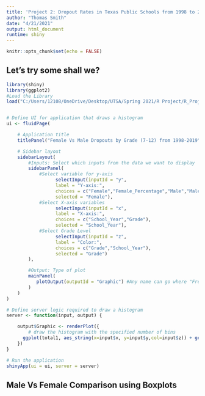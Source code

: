 ```yaml
---
title: 'Project 2: Dropout Rates in Texas Public Schools from 1998 to 2019'
author: "Thomas Smith"
date: "4/21/2021"
output: html_document
runtime: shiny
---
```


```r
knitr::opts_chunk$set(echo = FALSE)
```

## Let's try some shall we?


```r
library(shiny)
library(ggplot2)
#Load the Library
load("C:/Users/12108/OneDrive/Desktop/UTSA/Spring 2021/R Project/R_Projects/Project 2/total1.RData")


# Define UI for application that draws a histogram
ui <- fluidPage(

    # Application title
    titlePanel("Female Vs Male Dropouts by Grade (7-12) from 1998-2019"),

    # Sidebar layout
    sidebarLayout(
        #Inputs: Select which inputs from the data we want to display
        sidebarPanel(
            #Select variable for y-axis
                  selectInput(inputId = "y", 
                  label = "Y-axis:",
                  choices = c("Female","Female_Percentage","Male","Male_Percentage","State","State_Percentage"), 
                  selected = "Female"),
            #Select X-axis variables
                  selectInput(inputId = "x", 
                  label = "X-axis:",
                  choices = c("School_Year","Grade"), 
                  selected = "School_Year"),
            #Select Grade Level
                  selectInput(inputId = "z", 
                  label = "Color:",
                  choices = c("Grade","School_Year"),
                  selected = "Grade")
        ),

        #Output: Type of plot
        mainPanel(
           plotOutput(outputId = "Graphic") #Any name can go where "FreqTab" is, but be sure to keep it consistent with name in output$FreqTab in the server section
        )
    )
)

# Define server logic required to draw a histogram
server <- function(input, output) {

    output$Graphic <- renderPlot({
        # draw the histogram with the specified number of bins
      ggplot(total1, aes_string(x=input$x, y=input$y,col=input$z)) + geom_jitter() #Notice the difference between the ggplots
    })
}

# Run the application 
shinyApp(ui = ui, server = server)

```

## Male Vs Female Comparison using Boxplots

